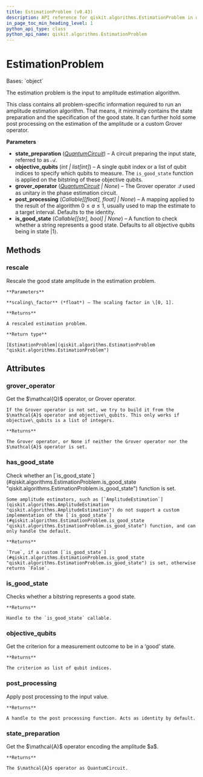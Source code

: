 ```yaml
---
title: EstimationProblem (v0.43)
description: API reference for qiskit.algorithms.EstimationProblem in qiskit v0.43
in_page_toc_min_heading_level: 1
python_api_type: class
python_api_name: qiskit.algorithms.EstimationProblem
---
```


# EstimationProblem

<Class id="qiskit.algorithms.EstimationProblem" isDedicatedPage={true} github="https://github.com/qiskit/qiskit/tree/stable/0.24/qiskit/algorithms/amplitude_estimators/estimation_problem.py" signature="EstimationProblem(state_preparation, objective_qubits, grover_operator=None, post_processing=None, is_good_state=None)" modifiers="class">
  Bases: `object`

  The estimation problem is the input to amplitude estimation algorithm.

  This class contains all problem-specific information required to run an amplitude estimation algorithm. That means, it minimally contains the state preparation and the specification of the good state. It can further hold some post processing on the estimation of the amplitude or a custom Grover operator.

  **Parameters**

  *   **state\_preparation** ([*QuantumCircuit*](qiskit.circuit.QuantumCircuit "qiskit.circuit.QuantumCircuit")) – A circuit preparing the input state, referred to as $\mathcal{A}$.
  *   **objective\_qubits** (*int | list\[int]*) – A single qubit index or a list of qubit indices to specify which qubits to measure. The `is_good_state` function is applied on the bitstring of these objective qubits.
  *   **grover\_operator** ([*QuantumCircuit*](qiskit.circuit.QuantumCircuit "qiskit.circuit.QuantumCircuit") *| None*) – The Grover operator $\mathcal{Q}$ used as unitary in the phase estimation circuit.
  *   **post\_processing** (*Callable\[\[float], float] | None*) – A mapping applied to the result of the algorithm $0 \leq a \leq 1$, usually used to map the estimate to a target interval. Defaults to the identity.
  *   **is\_good\_state** (*Callable\[\[str], bool] | None*) – A function to check whether a string represents a good state. Defaults to all objective qubits being in state $|1\rangle$.

  ## Methods

  <span id="qiskit-algorithms-estimationproblem-rescale" />

  ### rescale

  <Function id="qiskit.algorithms.EstimationProblem.rescale" signature="EstimationProblem.rescale(scaling_factor)">
    Rescale the good state amplitude in the estimation problem.

    **Parameters**

    **scaling\_factor** (*float*) – The scaling factor in \[0, 1].

    **Returns**

    A rescaled estimation problem.

    **Return type**

    [EstimationProblem](qiskit.algorithms.EstimationProblem "qiskit.algorithms.EstimationProblem")
  </Function>

  ## Attributes

  ### grover\_operator

  <Attribute id="qiskit.algorithms.EstimationProblem.grover_operator">
    Get the $\mathcal{Q}$ operator, or Grover operator.

    If the Grover operator is not set, we try to build it from the $\mathcal{A}$ operator and objective\_qubits. This only works if objective\_qubits is a list of integers.

    **Returns**

    The Grover operator, or None if neither the Grover operator nor the $\mathcal{A}$ operator is set.
  </Attribute>

  ### has\_good\_state

  <Attribute id="qiskit.algorithms.EstimationProblem.has_good_state">
    Check whether an [`is_good_state`](#qiskit.algorithms.EstimationProblem.is_good_state "qiskit.algorithms.EstimationProblem.is_good_state") function is set.

    Some amplitude estimators, such as [`AmplitudeEstimation`](qiskit.algorithms.AmplitudeEstimation "qiskit.algorithms.AmplitudeEstimation") do not support a custom implementation of the [`is_good_state`](#qiskit.algorithms.EstimationProblem.is_good_state "qiskit.algorithms.EstimationProblem.is_good_state") function, and can only handle the default.

    **Returns**

    `True`, if a custom [`is_good_state`](#qiskit.algorithms.EstimationProblem.is_good_state "qiskit.algorithms.EstimationProblem.is_good_state") is set, otherwise returns `False`.
  </Attribute>

  ### is\_good\_state

  <Attribute id="qiskit.algorithms.EstimationProblem.is_good_state">
    Checks whether a bitstring represents a good state.

    **Returns**

    Handle to the `is_good_state` callable.
  </Attribute>

  ### objective\_qubits

  <Attribute id="qiskit.algorithms.EstimationProblem.objective_qubits">
    Get the criterion for a measurement outcome to be in a ‘good’ state.

    **Returns**

    The criterion as list of qubit indices.
  </Attribute>

  ### post\_processing

  <Attribute id="qiskit.algorithms.EstimationProblem.post_processing">
    Apply post processing to the input value.

    **Returns**

    A handle to the post processing function. Acts as identity by default.
  </Attribute>

  ### state\_preparation

  <Attribute id="qiskit.algorithms.EstimationProblem.state_preparation">
    Get the $\mathcal{A}$ operator encoding the amplitude $a$.

    **Returns**

    The $\mathcal{A}$ operator as QuantumCircuit.
  </Attribute>
</Class>

